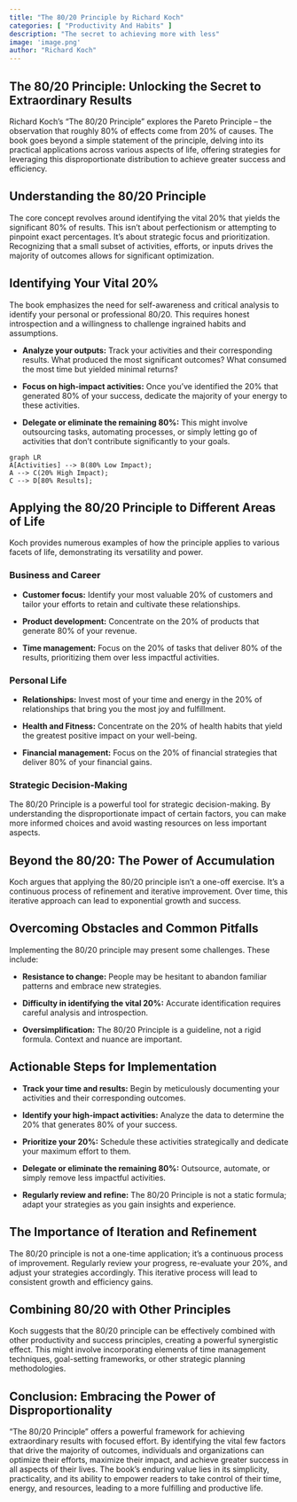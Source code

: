 ```yaml
---
title: "The 80/20 Principle by Richard Koch"
categories: [ "Productivity And Habits" ]
description: "The secret to achieving more with less"
image: 'image.png'
author: "Richard Koch"
---
```

## The 80/20 Principle: Unlocking the Secret to Extraordinary Results

Richard Koch's "The 80/20 Principle" explores the Pareto Principle – the observation that roughly 80% of effects come from 20% of causes.  The book goes beyond a simple statement of the principle, delving into its practical applications across various aspects of life, offering strategies for leveraging this disproportionate distribution to achieve greater success and efficiency.


## Understanding the 80/20 Principle

The core concept revolves around identifying the vital 20% that yields the significant 80% of results. This isn't about perfectionism or attempting to pinpoint exact percentages. It's about strategic focus and prioritization. Recognizing that a small subset of activities, efforts, or inputs drives the majority of outcomes allows for significant optimization.


## Identifying Your Vital 20%

The book emphasizes the need for self-awareness and critical analysis to identify your personal or professional 80/20. This requires honest introspection and a willingness to challenge ingrained habits and assumptions.

* **Analyze your outputs:**  Track your activities and their corresponding results. What produced the most significant outcomes?  What consumed the most time but yielded minimal returns?

* **Focus on high-impact activities:** Once you've identified the 20% that generated 80% of your success, dedicate the majority of your energy to these activities.

* **Delegate or eliminate the remaining 80%:**  This might involve outsourcing tasks, automating processes, or simply letting go of activities that don't contribute significantly to your goals.

```mermaid
graph LR
A[Activities] --> B(80% Low Impact);
A --> C(20% High Impact);
C --> D[80% Results];
```


## Applying the 80/20 Principle to Different Areas of Life

Koch provides numerous examples of how the principle applies to various facets of life, demonstrating its versatility and power.

### Business and Career

* **Customer focus:** Identify your most valuable 20% of customers and tailor your efforts to retain and cultivate these relationships.

* **Product development:** Concentrate on the 20% of products that generate 80% of your revenue.

* **Time management:**  Focus on the 20% of tasks that deliver 80% of the results, prioritizing them over less impactful activities.

### Personal Life

* **Relationships:** Invest most of your time and energy in the 20% of relationships that bring you the most joy and fulfillment.

* **Health and Fitness:** Concentrate on the 20% of health habits that yield the greatest positive impact on your well-being.

* **Financial management:** Focus on the 20% of financial strategies that deliver 80% of your financial gains.


###  Strategic Decision-Making

The 80/20 Principle is a powerful tool for strategic decision-making. By understanding the disproportionate impact of certain factors, you can make more informed choices and avoid wasting resources on less important aspects.


##  Beyond the 80/20:  The Power of Accumulation

Koch argues that applying the 80/20 principle isn't a one-off exercise. It's a continuous process of refinement and iterative improvement.  Over time, this iterative approach can lead to exponential growth and success.


##  Overcoming Obstacles and Common Pitfalls

Implementing the 80/20 principle may present some challenges.  These include:


* **Resistance to change:** People may be hesitant to abandon familiar patterns and embrace new strategies.

* **Difficulty in identifying the vital 20%:**  Accurate identification requires careful analysis and introspection.

* **Oversimplification:** The 80/20 Principle is a guideline, not a rigid formula.  Context and nuance are important.


##  Actionable Steps for Implementation

* **Track your time and results:**  Begin by meticulously documenting your activities and their corresponding outcomes.

* **Identify your high-impact activities:** Analyze the data to determine the 20% that generates 80% of your success.

* **Prioritize your 20%:** Schedule these activities strategically and dedicate your maximum effort to them.

* **Delegate or eliminate the remaining 80%:**  Outsource, automate, or simply remove less impactful activities.

* **Regularly review and refine:**  The 80/20 Principle is not a static formula; adapt your strategies as you gain insights and experience.


##  The Importance of Iteration and Refinement

The 80/20 principle is not a one-time application; it's a continuous process of improvement. Regularly review your progress, re-evaluate your 20%, and adjust your strategies accordingly. This iterative process will lead to consistent growth and efficiency gains.


##  Combining 80/20 with Other Principles

Koch suggests that the 80/20 principle can be effectively combined with other productivity and success principles, creating a powerful synergistic effect.  This might involve incorporating elements of time management techniques, goal-setting frameworks, or other strategic planning methodologies.



##  Conclusion: Embracing the Power of Disproportionality

"The 80/20 Principle" offers a powerful framework for achieving extraordinary results with focused effort.  By identifying the vital few factors that drive the majority of outcomes, individuals and organizations can optimize their efforts, maximize their impact, and achieve greater success in all aspects of their lives.  The book's enduring value lies in its simplicity, practicality, and its ability to empower readers to take control of their time, energy, and resources, leading to a more fulfilling and productive life.

